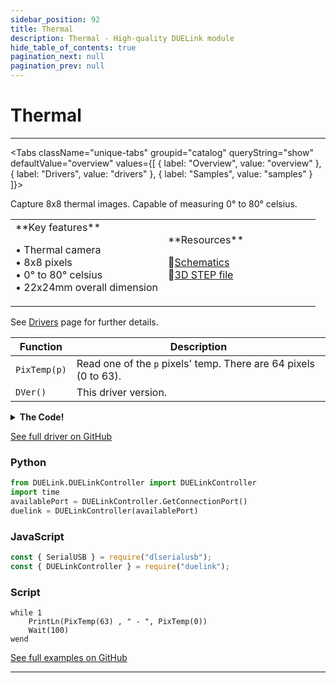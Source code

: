 ```yaml
---
sidebar_position: 92
title: Thermal
description: Thermal - High-quality DUELink module
hide_table_of_contents: true
pagination_next: null
pagination_prev: null
---
```



# Thermal

<ImageSection 
  product="vithermal-a"
  tagline="Thermal Imaging Camera"
/>

---

<Tabs className="unique-tabs" groupid="catalog" queryString="show" defaultValue="overview"
  values={[
    {
        label: "Overview",
        value: "overview"
    },
    {
        label: "Drivers",
        value: "drivers"
    },
    {
        label: "Samples",
        value: "samples"
    }
]}>

<TabItem value="overview">

Capture 8x8 thermal images. Capable of measuring 0° to 80° celsius.

<table><td width='50%'>
**Key features**

• Thermal camera<br/>
• 8x8 pixels<br/>
• 0° to 80° celsius<br/>
• 22x24mm overall dimension<br/>

</td><td width='50%'>
**Resources**
 
📄<a href="/sch/gdl-vithermal-a.pdf">Schematics</a><br/>
🔩<a href="/3d/gdl-vithermal-a.step">3D STEP file</a><br/>
</td></table>

</TabItem>

<TabItem value="drivers">

See [Drivers](/docs/engine/drivers) page for further details.

| Function | Description |
|----------|-------------|
| `PixTemp(p)` | Read one of the `p` pixels' temp. There are 64 pixels (0 to 63). |
| `DVer()` | This driver version. |
<details>
<summary><strong>The Code!</strong></summary>

**Thermal Driver**

```batch
##### Thermal Driver #####

fn DVer()
    return 1.0
fend

fn Init()
    I2cCfg(400)
    # set address to 0x68
    DWrite(12,0) 
    Dim b1[2]
fend

fn rReg16(a)
    i2cwr(0x69,[a],b1)
    l= b1[0]
    h= b1[1]
    v=(h<<8)|l
    return v
fend

fn PixTemp(p)
  # Temperature registers are numbered 128-255
  # Each pixel has a lower and higher register
  a = 0x80 + (2 * p)
 
  v = rReg16(a)
 
 if (v & (1 << 11)) > 0
    v=~v
    v=v+1
    v = v & 0x7ff
    v=-v
 end
 
  return v  * 0.25
fend


Init()

####################

```

</details>

[See full driver on GitHub](https://github.com/ghi-electronics/duelink-website/tree/main/static/code/drivers)

</TabItem>

<TabItem value="samples">

### Python

```python
from DUELink.DUELinkController import DUELinkController
import time
availablePort = DUELinkController.GetConnectionPort()
duelink = DUELinkController(availablePort)
```

### JavaScript

```javascript
const { SerialUSB } = require("dlserialusb");
const { DUELinkController } = require("duelink");
```

### Script

```batch
while 1
    PrintLn(PixTemp(63) , " - ", PixTemp(0))
    Wait(100)
wend
```

[See full examples on GitHub](https://github.com/ghi-electronics/duelink-website/tree/main/static/code/samples)

</TabItem>

</Tabs>

---

<OrderSection
    product="DUELink Thermal"
    partnumber="GDL-VITHERMAL-A"
    price="$0.00"
/>
